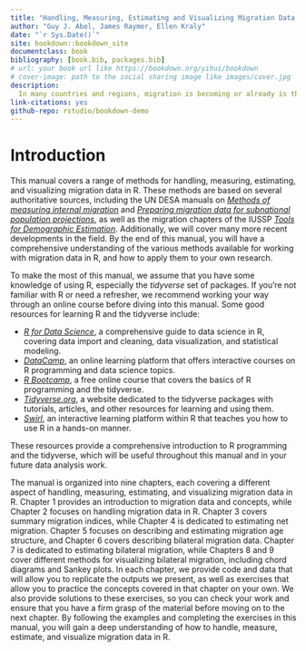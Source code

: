 ```yaml
--- 
title: "Handling, Measuring, Estimating and Visualizing Migration Data in R"
author: "Guy J. Abel, James Raymer, Ellen Kraly"
date: "`r Sys.Date()`"
site: bookdown::bookdown_site
documentclass: book
bibliography: [book.bib, packages.bib]
# url: your book url like https://bookdown.org/yihui/bookdown
# cover-image: path to the social sharing image like images/cover.jpg
description: 
  In many countries and regions, migration is becoming or already is the largest component of population change. However, migration data is often of poor quality, missing or provided without disaggregation. Methods to estimate migration have been developed by demographers and alike to help address shortfalls and provide a platform to better understand migration patterns and trends. This manaul explores methods for measuring, estimating and visualising migration, and their implementation in R. Readers will become familiar with useful R functions for handling migration data, a range of measures to summarise and compare migration systems, common estimation methods to overcome inadequate or missing migration data and recently developed methods to visualize migration patterns. Code samples and exercises are provided throughout the manual to build up the readers experience. Some prior knowledge is required on how to handle and plot data using the tidyverse set of R packages.
link-citations: yes
github-repo: rstudio/bookdown-demo
---
```


# Introduction

This manual covers a range of methods for handling, measuring, estimating, and visualizing migration data in R. These methods are based on several authoritative sources, including the UN DESA manuals on [*Methods of measuring internal migration*](https://www.un.org/en/development/desa/population/publications/manual/migration/measuring-migration.asp) and [*Preparing migration data for subnational population projections*](https://www.un.org/en/development/desa/population/publications/manual/migration/subnational-migration.asp), as well as the migration chapters of the IUSSP [*Tools for Demographic Estimation*](http://demographicestimation.iussp.org/content/migration). Additionally, we will cover many more recent developments in the field. By the end of this manual, you will have a comprehensive understanding of the various methods available for working with migration data in R, and how to apply them to your own research.

To make the most of this manual, we assume that you have some knowledge of using R, especially the *tidyverse* set of packages. If you're not familiar with R or need a refresher, we recommend working your way through an online course before diving into this manual. Some good resources for learning R and the tidyverse include: 

- [*R for Data Science*](https://r4ds.had.co.nz/), a comprehensive guide to data science in R, covering data import and cleaning, data visualization, and statistical modeling.
- [*DataCamp*](https://www.datacamp.com/), an online learning platform that offers interactive courses on R programming and data science topics.
- [*R Bootcamp*](https://r-bootcamp.netlify.app/), a free online course that covers the basics of R programming and the tidyverse.
- [*Tidyverse.org*](https://www.tidyverse.org/learn/), a website dedicated to the tidyverse packages with tutorials, articles, and other resources for learning and using them.
- [*Swirl*](https://swirlstats.com/), an interactive learning platform within R that teaches you how to use R in a hands-on manner.

These resources provide a comprehensive introduction to R programming and the tidyverse, which will be useful throughout this manual and in your future data analysis work.

The manual is organized into nine chapters, each covering a different aspect of handling, measuring, estimating, and visualizing migration data in R. Chapter 1 provides an introduction to migration data and concepts, while Chapter 2 focuses on handling migration data in R. Chapter 3 covers summary migration indices, while Chapter 4 is dedicated to estimating net migration. Chapter 5 focuses on describing and estimating migration age structure, and Chapter 6 covers describing bilateral migration data. Chapter 7 is dedicated to estimating bilateral migration, while Chapters 8 and 9 cover different methods for visualizing bilateral migration, including chord diagrams and Sankey plots. In each chapter, we provide code and data that will allow you to replicate the outputs we present, as well as exercises that allow you to practice the concepts covered in that chapter on your own. We also provide solutions to these exercises, so you can check your work and ensure that you have a firm grasp of the material before moving on to the next chapter. By following the examples and completing the exercises in this manual, you will gain a deep understanding of how to handle, measure, estimate, and visualize migration data in R.

